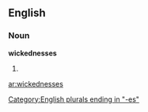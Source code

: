 ==English==

===Noun===
'''wickednesses'''

# {{plural of|[[wickedness]]}}

[[Category:English plurals ending in "-es"]]

[[ar:wickednesses]]